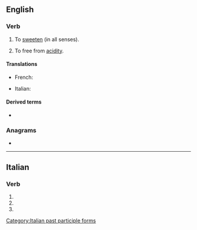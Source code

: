 ==English==

===Verb===
{{en-verb|edulcorat}}

# {{lb|en|rare}} To [[sweeten]] (in all senses).
# {{lb|en|rare}} To free from [[acidity]].

====Translations====
{{trans-top|to sweeten}}
* French: {{t+|fr|édulcorer}}
{{trans-mid}}
* Italian: {{t+|it|edulcorare}}
{{trans-bottom}}

{{trans-top|to free from acidity}}
{{trans-mid}}
{{trans-bottom}}

====Derived terms====
* {{l|en|edulcoration}}

===Anagrams===
* {{anagrams|en|a=acdeelortu|cleared out}}

----

==Italian==

===Verb===
{{head|it|verb form}}

# {{inflection of|edulcorare||2|p|pres|indc|lang=it}}
# {{inflection of|edulcorare||2|p|impr|lang=it}}
# {{feminine plural of|edulcorato|lang=it}}

[[Category:Italian past participle forms]]